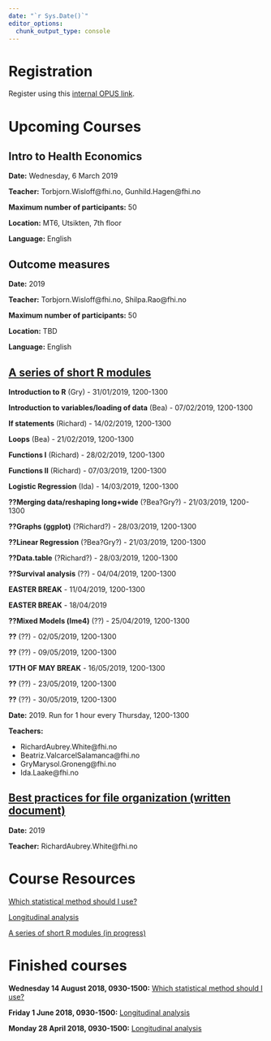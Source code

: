 ```yaml
---
date: "`r Sys.Date()`"
editor_options: 
  chunk_output_type: console
---
```


# Registration

Register using this [internal OPUS link](http://samarbeid.fhi.no/sites/1294/_layouts/15/WopiFrame.aspx?sourcedoc={91898DA5-F6FA-4578-8C57-7F516DCF032A}&file=Kurs.xlsx&action=default).

# Upcoming Courses

## Intro to Health Economics

**Date:** Wednesday, 6 March 2019

**Teacher:** Torbjorn.Wisloff@fhi.no, Gunhild.Hagen@fhi.no

**Maximum number of participants:** 50

**Location:** MT6, Utsikten, 7th floor

**Language:** English

## Outcome measures

**Date:** 2019

**Teacher:** Torbjorn.Wisloff@fhi.no, Shilpa.Rao@fhi.no

**Maximum number of participants:** 50

**Location:** TBD

**Language:** English

## [A series of short R modules](/short_r_modules/index.html)

**Introduction to R** (Gry) - 31/01/2019, 1200-1300
  
**Introduction to variables/loading of data** (Bea) - 07/02/2019, 1200-1300
  
**If statements** (Richard) - 14/02/2019, 1200-1300
  
**Loops** (Bea) - 21/02/2019, 1200-1300
  
**Functions I** (Richard) - 28/02/2019, 1200-1300
  
**Functions II** (Richard) - 07/03/2019, 1200-1300

**Logistic Regression** (Ida) - 14/03/2019, 1200-1300

**??Merging data/reshaping long+wide** (?Bea?Gry?) - 21/03/2019, 1200-1300

**??Graphs (ggplot)** (?Richard?) - 28/03/2019, 1200-1300

**??Linear Regression** (?Bea?Gry?) - 21/03/2019, 1200-1300

**??Data.table** (?Richard?) - 28/03/2019, 1200-1300

**??Survival analysis** (??) - 04/04/2019, 1200-1300

**EASTER BREAK** - 11/04/2019, 1200-1300

**EASTER BREAK** - 18/04/2019

**??Mixed Models (lme4)** (??) - 25/04/2019, 1200-1300

**??** (??) - 02/05/2019, 1200-1300

**??** (??) - 09/05/2019, 1200-1300

**17TH OF MAY BREAK** - 16/05/2019, 1200-1300

**??** (??) - 23/05/2019, 1200-1300

**??** (??) - 30/05/2019, 1200-1300
  
**Date:** 2019. Run for 1 hour every Thursday, 1200-1300

**Teachers:** 

- RichardAubrey.White@fhi.no
- Beatriz.ValcarcelSalamanca@fhi.no
- GryMarysol.Groneng@fhi.no
- Ida.Laake@fhi.no

## [Best practices for file organization (written document)](/best_practices_files/index.html)

**Date:** 2019

**Teacher:** RichardAubrey.White@fhi.no

\hline

# Course Resources

[Which statistical method should I use?](/which_stats_method/index.html)

[Longitudinal analysis](/longitudinal_analysis/index.html)

[A series of short R modules (in progress)](/short_r_modules/index.html)

# Finished courses

**Wednesday 14 August 2018, 0930-1500:** [Which statistical method should I use?](/which_stats_method/index.html)

**Friday 1 June 2018, 0930-1500:** [Longitudinal analysis](/longitudinal_analysis/index.html)

**Monday 28 April 2018, 0930-1500:** [Longitudinal analysis](/longitudinal_analysis/index.html)


